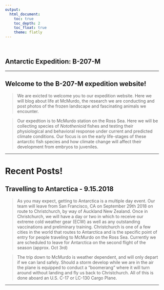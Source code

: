 ```yaml
---
output: 
  html_document:
    toc: true
    toc_depth: 2
    toc_float: true
    theme: flatly
---
```


<br>

## Antarctic Expedition: B-207-M

***

## Welcome to the B-207-M expedition website!

> We are exicted to welcome you to our expedition website. Here we will blog about life at McMurdo, the research we are conducting and post photos of the frozen landscape and fascinating animals we encounter. 

> Our expedtion is to McMurdo station on the Ross Sea. Here we will be collecting species of *Notothenioid* fishes and testing their physiological and behavioral response under current and predicted climate conditions. Our focus is on the early life-stages of these antarctic fish species and how climate change will affect their development from embryos to juveniles. 

***

# Recent Posts!

## Travelling to Antarctica - 9.15.2018
> As you may expect, getting to Antarctica is a multiple day event. Our team will leave from San Francisco, CA on September 29th 2018 on route to Christchurch, by way of Auckland New Zealand. Once in Christchurch, we will have a day or two in which to receive our extreme cold weather gear (ECW) as well as any outstanding vaccinations and preliminary training. Christchurch is one of a few cities in the world that routes to Antarctica and is the specific point of entry for people traveling to McMurdo on the Ross Sea. Currently we are scheduled to leave for Antarctica on the second flight of the season (approx. Oct 3rd)

>The trip down to McMurdo is weather dependent, and will only depart if we can land safely. Should a storm develop while we are in the air the plane is equipped to conduct a “boomerang” where it will turn around without landing and fly us back to Christchurch. All of this is done aboard an U.S. C-17 or LC-130 Cargo Plane.  

***
